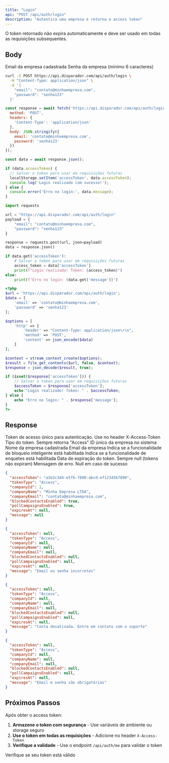 ```yaml
---
title: "Login"
api: "POST /api/auth/login"
description: "Autentica uma empresa e retorna o access token"
---
```


<Note>
O token retornado não expira automaticamente e deve ser usado em todas as requisições subsequentes.
</Note>

## Body

<ParamField body="email" type="string" required>
  Email da empresa cadastrada
</ParamField>

<ParamField body="password" type="string" required>
  Senha da empresa (mínimo 6 caracteres)
</ParamField>

<RequestExample>

```bash cURL
curl -X POST https://api.disparador.com/api/auth/login \
  -H "Content-Type: application/json" \
  -d '{
    "email": "contato@minhaempresa.com",
    "password": "senha123"
  }'
```

```javascript JavaScript
const response = await fetch('https://api.disparador.com/api/auth/login', {
  method: 'POST',
  headers: {
    'Content-Type': 'application/json'
  },
  body: JSON.stringify({
    email: 'contato@minhaempresa.com',
    password: 'senha123'
  })
});

const data = await response.json();

if (data.accessToken) {
  // Salvar o token para usar em requisições futuras
  localStorage.setItem('accessToken', data.accessToken);
  console.log('Login realizado com sucesso!');
} else {
  console.error('Erro no login:', data.message);
}
```

```python Python
import requests

url = "https://api.disparador.com/api/auth/login"
payload = {
    "email": "contato@minhaempresa.com",
    "password": "senha123"
}

response = requests.post(url, json=payload)
data = response.json()

if data.get('accessToken'):
    # Salvar o token para usar em requisições futuras
    access_token = data['accessToken']
    print(f"Login realizado! Token: {access_token}")
else:
    print(f"Erro no login: {data.get('message')}")
```

```php PHP
<?php
$url = 'https://api.disparador.com/api/auth/login';
$data = [
    'email' => 'contato@minhaempresa.com',
    'password' => 'senha123'
];

$options = [
    'http' => [
        'header' => "Content-Type: application/json\r\n",
        'method' => 'POST',
        'content' => json_encode($data)
    ]
];

$context = stream_context_create($options);
$result = file_get_contents($url, false, $context);
$response = json_decode($result, true);

if (isset($response['accessToken'])) {
    // Salvar o token para usar em requisições futuras
    $accessToken = $response['accessToken'];
    echo "Login realizado! Token: " . $accessToken;
} else {
    echo "Erro no login: " . $response['message'];
}
?>
```

</RequestExample>

## Response

<ResponseField name="accessToken" type="string">
  Token de acesso único para autenticação. Use no header X-Access-Token
</ResponseField>

<ResponseField name="tokenType" type="string">
  Tipo do token. Sempre retorna "Access"
</ResponseField>

<ResponseField name="companyId" type="number">
  ID único da empresa no sistema
</ResponseField>

<ResponseField name="companyName" type="string">
  Nome da empresa cadastrada
</ResponseField>

<ResponseField name="companyEmail" type="string">
  Email da empresa
</ResponseField>

<ResponseField name="blockedContactsEnabled" type="boolean">
  Indica se a funcionalidade de bloqueio inteligente está habilitada
</ResponseField>

<ResponseField name="pollCampaignsEnabled" type="boolean">
  Indica se a funcionalidade de enquetes está habilitada
</ResponseField>

<ResponseField name="expiresAt" type="string" nullable>
  Data de expiração do token. Sempre null (tokens não expiram)
</ResponseField>

<ResponseField name="message" type="string" nullable>
  Mensagem de erro. Null em caso de sucesso
</ResponseField>

<ResponseExample>

```json 200 - Sucesso
{
  "accessToken": "a1b2c3d4-e5f6-7890-abcd-ef1234567890",
  "tokenType": "Access",
  "companyId": 1,
  "companyName": "Minha Empresa LTDA",
  "companyEmail": "contato@minhaempresa.com",
  "blockedContactsEnabled": true,
  "pollCampaignsEnabled": true,
  "expiresAt": null,
  "message": null
}
```

```json 400 - Credenciais Inválidas
{
  "accessToken": null,
  "tokenType": "Access",
  "companyId": null,
  "companyName": null,
  "companyEmail": null,
  "blockedContactsEnabled": null,
  "pollCampaignsEnabled": null,
  "expiresAt": null,
  "message": "Email ou senha incorretos"
}
```

```json 400 - Conta Desativada
{
  "accessToken": null,
  "tokenType": "Access",
  "companyId": null,
  "companyName": null,
  "companyEmail": null,
  "blockedContactsEnabled": null,
  "pollCampaignsEnabled": null,
  "expiresAt": null,
  "message": "Conta desativada. Entre em contato com o suporte"
}
```

```json 400 - Dados Inválidos
{
  "accessToken": null,
  "tokenType": "Access",
  "companyId": null,
  "companyName": null,
  "companyEmail": null,
  "blockedContactsEnabled": null,
  "pollCampaignsEnabled": null,
  "expiresAt": null,
  "message": "Email e senha são obrigatórios"
}
```

</ResponseExample>

## Próximos Passos

Após obter o access token:

1. **Armazene o token com segurança** - Use variáveis de ambiente ou storage seguro
2. **Use o token em todas as requisições** - Adicione no header `X-Access-Token`
3. **Verifique a validade** - Use o endpoint `/api/auth/me` para validar o token

<Card title="Verificar Token" icon="shield-check" href="/api-reference/auth/me">
  Verifique se seu token está válido
</Card>
